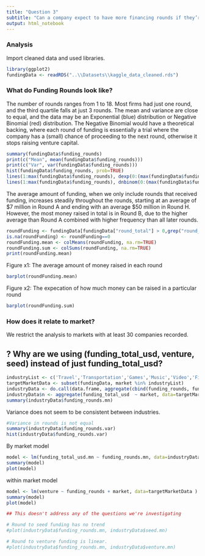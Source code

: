 ```yaml
---
title: "Question 3"
subtitle: "Can a company expect to have more financing rounds if they’re in a particular industry?"
output: html_notebook
---
```


### Analysis

Import cleaned data and used libraries.

```r
library(ggplot2)
fundingData <- readRDS("..\\Datasets\\kaggle_data_cleaned.rds")
```


### What do Funding Rounds look like?

The number of rounds ranges from 1 to 18. Most firms had just one round, and the third quartile falls at just 3 rounds. The mean and variance are close to equal, and the data may be an Exponential (blue) distribution or Negative Binomial (red) distribution. The Negative Binomial would have a theoretical backing, where each round of funding is essentially a trial where the company has a (small) chance of proceeding to the next round, otherwise it stops raising venture capital.

```r
summary(fundingData$funding_rounds)
print(c("Mean", mean(fundingData$funding_rounds)))
print(c("Var", var(fundingData$funding_rounds)))
hist(fundingData$funding_rounds, prob=TRUE)
lines(1:max(fundingData$funding_rounds), dexp(0:(max(fundingData$funding_rounds)-1), 1/mean(fundingData$funding_rounds)), col = 'blue')
lines(1:max(fundingData$funding_rounds), dnbinom(0:(max(fundingData$funding_rounds)-1), 1, mu=1/mean(fundingData$funding_rounds)), col = 'red')
```



The average amount of funding, when we only include rounds that received funding, increases steadily throughout the rounds, starting at an average of \$7 million in Round A and ending with an average $50 million in Round H. However, the most money raised in total is in Round B, due to the higher average than Round A combined with higher frequency than all later rounds.

```r
roundFunding <- fundingData[fundingData["round_total"] > 0,grep("round_.$", colnames(fundingData))]
is.na(roundFunding) <- roundFunding==0
roundFunding.mean <- colMeans(roundFunding, na.rm=TRUE)
roundFunding.sum <- colSums(roundFunding, na.rm=TRUE)
print(roundFunding.mean)
```


Figure x1: The average amount of money raised in each round 
```r
barplot(roundFunding.mean)
```

Figure x2: The expecation of how much money can be raised in a particular round
```r
barplot(roundFunding.sum)
```


### How does it relate to market?

We restrict the analysis to markets with at least 30 companies recorded.


## ? Why are we using (funding_total_usd, venture, seed) instead of just funding_total_usd?


```r
industryList <- c('Travel','Transportation','Games','Music','Video','Finance','Cloud Computing','Health Care','Hospitality','Education')
targetMarketData <- subset(fundingData, market %in% industryList)
industryData <- do.call(data.frame, aggregate(cbind(funding_rounds, funding_total_usd, venture, seed)  ~ market, data=targetMarketData, FUN=function(x) c(mn = mean(x), var = var(x))))
industryData$n <- aggregate(funding_total_usd  ~ market, data=targetMarketData, FUN=length)$funding_total_usd
summary(industryData$funding_rounds.mn)
```

Variance does not seem to be consistent between industries.

```r
#Variance in rounds is not equal
summary(industryData$funding_rounds.var)
hist(industryData$funding_rounds.var)
```

By market model

```r
model <- lm(funding_total_usd.mn ~ funding_rounds.mn, data=industryData )
summary(model)
plot(model)
```


within market model
```r
model <- lm(venture ~ funding_rounds + market, data=targetMarketData )
summary(model)
plot(model)
```


```r
## This doesn't address any of the questions we're investigating

# Round to seed funding has no trend
#plot(industryData$funding_rounds.mn, industryData$seed.mn)

# Round to venture funding is linear.
#plot(industryData$funding_rounds.mn, industryData$venture.mn)

```
